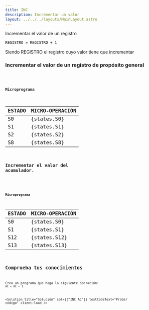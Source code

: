 ```yaml
---
title: INC
description: Incrementar un valor
layout: ../../../layouts/MainLayout.astro
---
```


Incrementar el valor de un registro

```
REGISTRO = REGISTRO + 1
```
Siendo REGISTRO el registro cuyo valor tiene que incrementar

### Incrementar el valor de un registro de propósito general

<Code code="INC RB" />

#### Microprograma
| ESTADO | MICRO-OPERACIÓN |
|:-------|:----------|
| S0 | {states.S0} |
| S1 | {states.S1} |
| S2 | {states.S2} |
| S8 | {states.S8} |

### Incrementar el valor del acumulador.

<Code code="INC AC" />


#### Microprograma
| ESTADO | MICRO-OPERACIÓN |
|:-------|:----------|
| S0 | {states.S0} |
| S1 | {states.S1} |
| S12 | {states.S12} |
| S13 | {states.S13} |

## Comprueba tus conocimientos

Crea un programa que haga la siguiente operación: `AC = AC + 1`

<Solution title="Solución" sol={["INC AC"]} testCodeText="Probar código" client:load />
